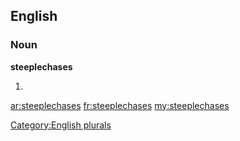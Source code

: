 ==English==

===Noun===
'''steeplechases'''

# {{plural of|[[steeplechase]]}}

[[Category:English plurals]]

[[ar:steeplechases]]
[[fr:steeplechases]]
[[my:steeplechases]]